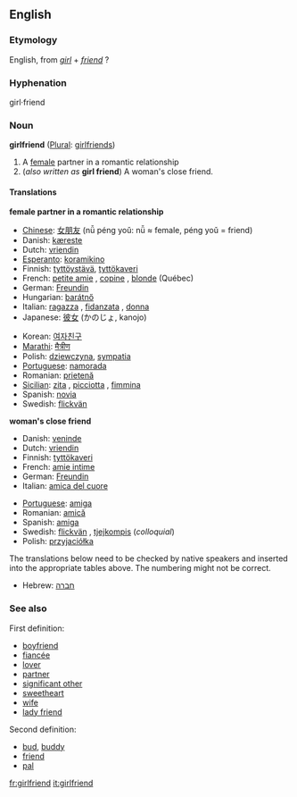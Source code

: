 ==English==

===Etymology===
English, from ''[[girl]]'' + ''[[friend]]'' ?
===Hyphenation===
girl&middot;friend
===Noun===
'''girlfriend''' ([[Plural]]: [[girlfriends]])
#A [[female]] partner in a romantic relationship
#(''also written as'' '''girl friend''') A woman's close friend.

====Translations====
'''female partner in a romantic relationship'''
{{top}}
*[[w:Chinese language|Chinese]]: [[女朋友]] (nǚ péng yoǔ: nǚ ≈ female, péng yoǔ = friend)
*Danish: [[kæreste]]
*Dutch: [[vriendin]]
*[[w:Esperanto|Esperanto]]: [[koramikino]]
*Finnish: [[tyttöystävä]], [[tyttökaveri]]
*French: [[petite amie]] {{f}}, [[copine]] {{f}}, [[blonde]] {{f}} (Québec)
*German: [[Freundin]] {{f}}
*Hungarian: [[barátnő]]
*Italian: [[ragazza]] {{f}}, [[fidanzata]] {{f}}, [[donna]] {{f}}
*Japanese: [[彼女]] (かのじょ, kanojo)
{{mid}}
*Korean: [[여자친구]]
*[[Marathi]]: [[मैत्रीण]]
*Polish: [[dziewczyna]], [[sympatia]] {{f}}
*[[Portuguese]]: [[namorada]] {{f}}
*Romanian: [[prietenă]] {{f}}
*[[Sicilian]]: [[zita]] {{f}}, [[picciotta]] {{f}}, [[fimmina]] {{f}}
*Spanish: [[novia]] {{f}}
*Swedish: [[flickvän]] {{c}}
{{bottom}}

'''woman's close friend'''
{{top}}
*Danish: [[veninde]]
*Dutch: [[vriendin]]
*Finnish: [[tyttökaveri]]
*French: [[amie intime]] {{f}}
*German: [[Freundin]] {{f}}
*Italian: [[amica del cuore]] {{f}}
{{mid}}
*[[Portuguese]]: [[amiga]] {{f}} <!--this does not suggest closeness: compare French and Italian above-->
*Romanian: [[amică]] {{f}} <!--this does not suggest closeness: compare French and Italian above-->
*Spanish: [[amiga]] {{f}} <!--this does not suggest closeness: compare French and Italian above-->
*Swedish: [[flickvän]] {{c}}, [[tjejkompis]] {{c}} (''colloquial'')
*Polish: [[przyjaciółka]] {{f}}
{{bottom}}

The translations below need to be checked by native speakers and inserted into the appropriate tables above.  The numbering might not be correct.

*Hebrew: [[חברה]] {{f}}

===See also===
First definition:
*[[boyfriend]]
*[[fiancée]]
*[[lover]]
*[[partner]]
*[[significant other]]
*[[sweetheart]]
*[[wife]]
*[[lady friend]]
Second definition:
*[[bud]], [[buddy]]
*[[friend]]
*[[pal]]

[[fr:girlfriend]]
[[it:girlfriend]]